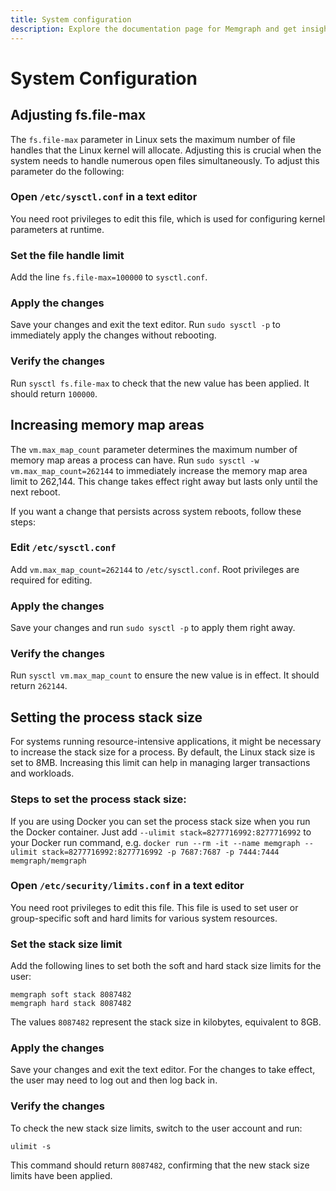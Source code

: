 ```yaml
---
title: System configuration
description: Explore the documentation page for Memgraph and get insights into system configuration options.
---
```



# System Configuration

## Adjusting fs.file-max

The `fs.file-max` parameter in Linux sets the maximum number of file handles
that the Linux kernel will allocate. Adjusting this is crucial when the system
needs to handle numerous open files simultaneously. To adjust this parameter do the following: 

<Steps>

### Open `/etc/sysctl.conf` in a text editor
You need root privileges to edit this file, which is used for configuring kernel
parameters at runtime.

### Set the file handle limit
Add the line `fs.file-max=100000` to `sysctl.conf`. 

### Apply the changes
Save your changes and exit the text editor. Run `sudo sysctl -p` to immediately
apply the changes without rebooting.

### Verify the changes
Run `sysctl fs.file-max` to check that the new value has been applied. It should
return `100000`.

</Steps>

## Increasing memory map areas

The `vm.max_map_count` parameter determines the maximum number of memory map
areas a process can have. Run `sudo sysctl -w vm.max_map_count=262144` to
immediately increase the memory map area limit to 262,144. This change takes
effect right away but lasts only until the next reboot.

If you want a change that persists across system reboots, follow these steps:

<Steps>

### Edit `/etc/sysctl.conf`
Add `vm.max_map_count=262144` to `/etc/sysctl.conf`. Root privileges are
required for editing.

### Apply the changes
Save your changes and run `sudo sysctl -p` to apply them right away.

### Verify the changes
Run `sysctl vm.max_map_count` to ensure the new value is in effect. It should
return `262144`.

</Steps>

## Setting the process stack size

For systems running resource-intensive applications, it might be necessary to
increase the stack size for a process. By default, the Linux stack size is set
to 8MB. Increasing this limit can help in managing larger transactions and
workloads.

### Steps to set the process stack size:

<Callout type="info">

If you are using Docker you can set the process stack size when you run the
Docker container. Just add `--ulimit stack=8277716992:8277716992` to your Docker
run command, e.g. `docker run --rm -it --name memgraph --ulimit
stack=8277716992:8277716992 -p 7687:7687 -p 7444:7444 memgraph/memgraph`

</Callout>

<Steps>

### Open `/etc/security/limits.conf` in a text editor
You need root privileges to edit this file. This file is used to set user or
group-specific soft and hard limits for various system resources.

### Set the stack size limit
Add the following lines to set both the soft and hard stack size limits for the
user:

```
memgraph soft stack 8087482
memgraph hard stack 8087482
```

The values `8087482` represent the stack size in kilobytes, equivalent to 8GB.

### Apply the changes
Save your changes and exit the text editor. For the changes to take effect, the
user may need to log out and then log back in.

### Verify the changes
To check the new stack size limits, switch to the user account and run:

```
ulimit -s
```

This command should return `8087482`, confirming that the new stack size limits
have been applied.

</Steps>